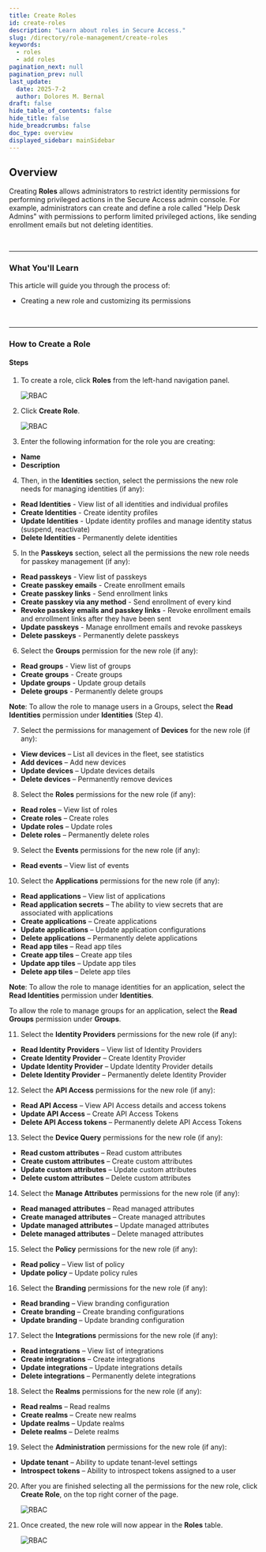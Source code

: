 ```yaml
---
title: Create Roles
id: create-roles
description: "Learn about roles in Secure Access."
slug: /directory/role-management/create-roles
keywords:
  - roles
  - add roles
pagination_next: null
pagination_prev: null
last_update:
  date: 2025-7-2
  author: Dolores M. Bernal
draft: false
hide_table_of_contents: false
hide_title: false
hide_breadcrumbs: false
doc_type: overview
displayed_sidebar: mainSidebar
---
```


## Overview

Creating **Roles** allows administrators to restrict identity permissions for performing privileged actions in the Secure Access admin console. For example, administrators can create and define a role called "Help Desk Admins" with permissions to perform limited privileged actions, like sending enrollment emails but not deleting identities.


<br/>

---

### What You'll Learn  

This article will guide you through the process of:

- Creating a new role and customizing its permissions
 
<br/>

---

### How to Create a Role

#### Steps

1. To create a role, click **Roles** from the left-hand navigation panel. 

    ![RBAC](../images/roles-lefthand.png)

2. Click **Create Role**. 

    ![RBAC](../images/create-role.png)

3. Enter the following information for the role you are creating:

- **Name**
- **Description**

4. Then, in the **Identities** section, select the permissions the new role needs for managing identities (if any):

- **Read Identities** - View list of all identities and individual profiles
- **Create Identities** - Create identity profiles
- **Update Identities** - Update identity profiles and manage identity status (suspend, reactivate)
- **Delete Identities** - Permanently delete identities

5. In the **Passkeys** section, select all the permissions the new role needs for passkey management (if any):

- **Read passkeys** - View list of passkeys
- **Create passkey emails** - Create enrollment emails
- **Create passkey links** - Send enrollment links
- **Create passkey via any method** - Send enrollment of every kind
- **Revoke passkey emails and passkey links** - Revoke enrollment emails and enrollment links after they have been sent
- **Update passkeys** - Manage enrollment emails and revoke passkeys
- **Delete passkeys** - Permanently delete passkeys

6. Select the **Groups** permission for the new role (if any):

- **Read groups** - View list of groups
- **Create groups** - Create groups
- **Update groups** - Update group details
- **Delete groups** - Permanently delete groups

**Note**: To allow the role to manage users in a Groups, select the **Read Identities** permission under **Identities** (Step 4). 

7. Select the permissions for management of **Devices** for the new role (if any):

- **View devices** – List all devices in the fleet, see statistics  
- **Add devices** – Add new devices  
- **Update devices** – Update devices details  
- **Delete devices** – Permanently remove devices

8. Select the **Roles** permissions for the new role (if any):

- **Read roles** – View list of roles  
- **Create roles** – Create roles  
- **Update roles** – Update roles  
- **Delete roles** – Permanently delete roles

9. Select the **Events** permissions for the new role (if any):

- **Read events** – View list of events

10. Select the **Applications** permissions for the new role (if any):

- **Read applications** – View list of applications  
- **Read application secrets** – The ability to view secrets that are associated with applications  
- **Create applications** – Create applications  
- **Update applications** – Update application configurations  
- **Delete applications** – Permanently delete applications  
- **Read app tiles** – Read app tiles  
- **Create app tiles** – Create app tiles  
- **Update app tiles** – Update app tiles  
- **Delete app tiles** – Delete app tiles


**Note**: To allow the role to manage identities for an application, select the **Read Identities** permission under **Identities**.

To allow the role to manage groups for an application, select the **Read Groups** permission under **Groups**.

11. Select the **Identity Providers** permissions for the new role (if any):

- **Read Identity Providers** – View list of Identity Providers  
- **Create Identity Provider** – Create Identity Provider  
- **Update Identity Provider** – Update Identity Provider details  
- **Delete Identity Provider** – Permanently delete Identity Provider

12. Select the **API Access** permissions for the new role (if any):

- **Read API Access** – View API Access details and access tokens  
- **Update API Access** – Create API Access Tokens  
- **Delete API Access tokens** – Permanently delete API Access Tokens

13. Select the **Device Query** permissions for the new role (if any):

- **Read custom attributes** – Read custom attributes  
- **Create custom attributes** – Create custom attributes  
- **Update custom attributes** – Update custom attributes  
- **Delete custom attributes** – Delete custom attributes

14. Select the **Manage Attributes** permissions for the new role (if any):

- **Read managed attributes** – Read managed attributes  
- **Create managed attributes** – Create managed attributes  
- **Update managed attributes** – Update managed attributes  
- **Delete managed attributes** – Delete managed attributes

15. Select the **Policy** permissions for the new role (if any):

- **Read policy** – View list of policy  
- **Update policy** – Update policy rules

16. Select the **Branding** permissions for the new role (if any):

- **Read branding** – View branding configuration  
- **Create branding** – Create branding configurations  
- **Update branding** – Update branding configuration

17. Select the **Integrations** permissions for the new role (if any):

- **Read integrations** – View list of integrations  
- **Create integrations** – Create integrations  
- **Update integrations** – Update integrations details  
- **Delete integrations** – Permanently delete integrations

18. Select the **Realms** permissions for the new role (if any):

- **Read realms** – Read realms  
- **Create realms** – Create new realms  
- **Update realms** – Update realms  
- **Delete realms** – Delete realms

19. Select the **Administration** permissions for the new role (if any):

- **Update tenant** – Ability to update tenant-level settings  
- **Introspect tokens** – Ability to introspect tokens assigned to a user

20. After you are finished selecting all the permissions for the new role, click **Create Role**, on the top right corner of the page. 

      ![RBAC](../images/create-role-save.png)

21. Once created, the new role will now appear in the **Roles** table. 

      ![RBAC](../images/create-list.png)